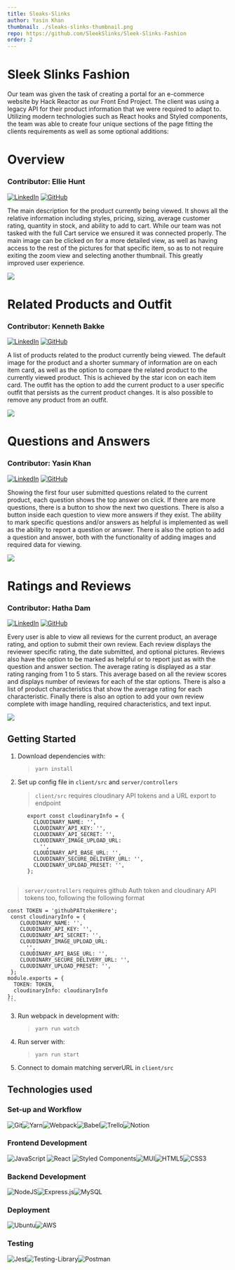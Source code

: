 ```yaml
---
title: Sleaks-Slinks
author: Yasin Khan
thumbnail: ./sleaks-slinks-thumbnail.png
repo: https://github.com/SleekSlinks/Sleek-Slinks-Fashion
order: 2
---
```


# Sleek Slinks Fashion

Our team was given the task of creating a portal for an e-commerce website by Hack Reactor as our Front End Project.
The client was using a legacy API for their product information that we were required to adapt to.
Utilizing modern technologies such as React hooks and Styled components, the team was able to create four unique sections
of the page fitting the clients requirements as well as some optional additions:

# Overview

### **Contributor: Ellie Hunt**

[![LinkedIn](https://img.shields.io/badge/linkedin-%230077B5.svg?style=for-the-badge&logo=linkedin&logoColor=white)](https://www.linkedin.com/in/elliemhunt/)
[![GitHub](https://img.shields.io/badge/github-%23121011.svg?style=for-the-badge&logo=github&logoColor=white)](https://github.com/Elliehunt8)

The main description for the product currently being viewed. It shows all the relative information including styles, pricing,
sizing, average customer rating, quantity in stock, and ability to add to cart. While our team was not tasked with the full Cart service we ensured it was connected properly. The main image can be clicked on for a more detailed view, as well as having access to the rest of the pictures
for that specific item, so as to not require exiting the zoom view and selecting another thumbnail. This greatly improved user experience.

![](https://media.giphy.com/media/RYQFYUTsZfr0meAWoD/giphy.gif)

# Related Products and Outfit

### **Contributor: Kenneth Bakke**

[![LinkedIn](https://img.shields.io/badge/linkedin-%230077B5.svg?style=for-the-badge&logo=linkedin&logoColor=white)](https://www.linkedin.com/in/kenneth-bakke-543a39157/)
[![GitHub](https://img.shields.io/badge/github-%23121011.svg?style=for-the-badge&logo=github&logoColor=white)](https://github.com/kenneth-bakke)

A list of products related to the product currently being viewed. The default image for the product and a shorter summary of information
are on each item card, as well as the option to compare the related product to the currently viewed product. This is achieved by the star icon on each
item card. The outfit has the option to add the current product to a user specific outfit that persists as the current product changes. It is also
possible to remove any product from an outfit.

![](https://media.giphy.com/media/LharojqjrGGwXIzDEE/giphy-downsized-large.gif)

# Questions and Answers

### **Contributor: Yasin Khan**

[![LinkedIn](https://img.shields.io/badge/linkedin-%230077B5.svg?style=for-the-badge&logo=linkedin&logoColor=white)](https://www.linkedin.com/in/yasin-khan-09245ba9/)
[![GitHub](https://img.shields.io/badge/github-%23121011.svg?style=for-the-badge&logo=github&logoColor=white)](https://github.com/yasinnkhann)

Showing the first four user submitted questions related to the current product, each question shows the top answer on click. If there are more questions, there is a button to show the next two questions. There is also a button inside each question to view more answers if they exist.
The ability to mark specific questions and/or answers as helpful is implemented as well as the ability to report a question or answer.
There is also the option to add a question and answer, both with the functionality of adding images and required data for viewing.

![](https://media.giphy.com/media/CMgTuEdytNqcNZrqIE/giphy.gif)

# Ratings and Reviews

### **Contributor: Hatha Dam**

[![LinkedIn](https://img.shields.io/badge/linkedin-%230077B5.svg?style=for-the-badge&logo=linkedin&logoColor=white)](https://www.linkedin.com/in/hatha-dam-45b05a78/)
[![GitHub](https://img.shields.io/badge/github-%23121011.svg?style=for-the-badge&logo=github&logoColor=white)](https://github.com/hathadam)

Every user is able to view all reviews for the current product, an average rating, and option to submit their own review. Each review displays the
reviewer specific rating, the date submitted, and optional pictures. Reviews also have the option to be marked as helpful or to report just as with
the question and answer section. The average rating is displayed as a star rating ranging from 1 to 5 stars. This average based on all the review scores and displays number of reviews for each of the star options. There is also a list of product characteristics that show the average rating for each characteristic. Finally there is also an option to add your own review complete with image handling, required characteristics, and text input.

![](https://media.giphy.com/media/ZNxH8bRV8SmNMa4SQ4/giphy.gif)

## Getting Started

1. Download dependencies with:

   > `yarn install`

2. Set up config file in `client/src` and `server/controllers`

   > `client/src` requires cloudinary API tokens and a URL export to endpoint

   ```export const serverURL = 'http://localhost:3000/api'; // Change localhost:3000 to appropriate domain and port. /api is required
      export const cloudinaryInfo = {
        CLOUDINARY_NAME: '',
        CLOUDINARY_API_KEY: '',
        CLOUDINARY_API_SECRET: '',
        CLOUDINARY_IMAGE_UPLOAD_URL:
          '',
        CLOUDINARY_API_BASE_URL: '',
        CLOUDINARY_SECURE_DELIVERY_URL: '',
        CLOUDINARY_UPLOAD_PRESET: '',
      };


   ```

> `server/controllers` requires github Auth token and cloudinary API tokens too, following the following format

    const TOKEN = 'githubPATtokenHere';
     const cloudinaryInfo = {
        CLOUDINARY_NAME: '',
        CLOUDINARY_API_KEY: '',
        CLOUDINARY_API_SECRET: '',
        CLOUDINARY_IMAGE_UPLOAD_URL:
          '',
        CLOUDINARY_API_BASE_URL: '',
        CLOUDINARY_SECURE_DELIVERY_URL: '',
        CLOUDINARY_UPLOAD_PRESET: '',
     };
    module.exports = {
      TOKEN: TOKEN,
      cloudinaryInfo: cloudinaryInfo
    };
    ```

3. Run webpack in development with:

   > `yarn run watch`

4. Run server with:

   > `yarn run start`

5. Connect to domain matching serverURL in `client/src`

## Technologies used

### **Set-up and Workflow**

![Git](https://img.shields.io/badge/git-%23F05033.svg?style=for-the-badge&logo=git&logoColor=white)![Yarn](https://img.shields.io/badge/yarn-%232C8EBB.svg?style=for-the-badge&logo=yarn&logoColor=white)![Webpack](https://img.shields.io/badge/webpack-%238DD6F9.svg?style=for-the-badge&logo=webpack&logoColor=black)![Babel](https://img.shields.io/badge/Babel-F9DC3e?style=for-the-badge&logo=babel&logoColor=black)![Trello](https://img.shields.io/badge/Trello-%23026AA7.svg?style=for-the-badge&logo=Trello&logoColor=white)![Notion](https://img.shields.io/badge/Notion-%23000000.svg?style=for-the-badge&logo=notion&logoColor=white)

### **Frontend Development**

![JavaScript](https://img.shields.io/badge/javascript-%23323330.svg?style=for-the-badge&logo=javascript&logoColor=%23F7DF1E)
![React](https://img.shields.io/badge/react-%2320232a.svg?style=for-the-badge&logo=react&logoColor=%2361DAFB)
![Styled Components](https://img.shields.io/badge/styled--components-DB7093?style=for-the-badge&logo=styled-components&logoColor=white)![MUI](https://img.shields.io/badge/MUI-%230081CB.svg?style=for-the-badge&logo=material-ui&logoColor=white)![HTML5](https://img.shields.io/badge/html5-%23E34F26.svg?style=for-the-badge&logo=html5&logoColor=white)![CSS3](https://img.shields.io/badge/css3-%231572B6.svg?style=for-the-badge&logo=css3&logoColor=white)

### **Backend Development**

![NodeJS](https://img.shields.io/badge/node.js-6DA55F?style=for-the-badge&logo=node.js&logoColor=white)![Express.js](https://img.shields.io/badge/express.js-%23404d59.svg?style=for-the-badge&logo=express&logoColor=%2361DAFB)![MySQL](https://img.shields.io/badge/mysql-%2300f.svg?style=for-the-badge&logo=mysql&logoColor=white)

### **Deployment**

![Ubuntu](https://img.shields.io/badge/Ubuntu-E95420?style=for-the-badge&logo=ubuntu&logoColor=white)![AWS](https://img.shields.io/badge/AWS-%23FF9900.svg?style=for-the-badge&logo=amazon-aws&logoColor=white)

### **Testing**

![Jest](https://img.shields.io/badge/-jest-%23C21325?style=for-the-badge&logo=jest&logoColor=white)![Testing-Library](https://img.shields.io/badge/-TestingLibrary-%23E33332?style=for-the-badge&logo=testing-library&logoColor=white)![Postman](https://img.shields.io/badge/Postman-FF6C37?style=for-the-badge&logo=postman&logoColor=white)
